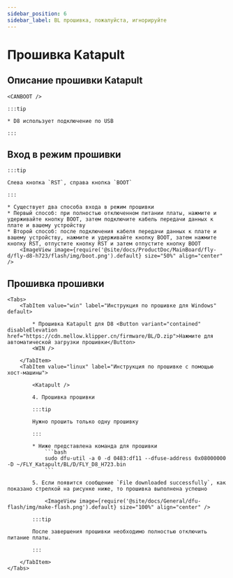 ```yaml
---
sidebar_position: 6
sidebar_label: BL прошивка, пожалуйста, игнорируйте
---
```





# Прошивка Katapult

## Описание прошивки Katapult

    <CANBOOT />

    :::tip

    * D8 использует подключение по USB

    :::

## Вход в режим прошивки

    :::tip

    Слева кнопка `RST`, справа кнопка `BOOT`

    :::

    * Существует два способа входа в режим прошивки
    * Первый способ: при полностью отключенном питании платы, нажмите и удерживайте кнопку BOOT, затем подключите кабель передачи данных к плате и вашему устройству
    * Второй способ: после подключения кабеля передачи данных к плате и вашему устройству, нажмите и удерживайте кнопку BOOT, затем нажмите кнопку RST, отпустите кнопку RST и затем отпустите кнопку BOOT
        <ImageView image={require('@site/docs/ProductDoc/MainBoard/fly-d/fly-d8-h723/flash/img/boot.png').default} size="50%" align="center" />

## Прошивка прошивки
    <Tabs>
        <TabItem value="win" label="Инструкция по прошивке для Windows" default>

            * Прошивка Katapult для D8 <Button variant="contained" disableElevation href="https://cdn.mellow.klipper.cn/firmware/BL/D.zip">Нажмите для автоматической загрузки прошивки</Button>
            <WIN />

        </TabItem>
        <TabItem value="linux" label="Инструкция по прошивке с помощью хост-машины">

            <Katapult />

            4. Прошивка прошивки

            :::tip

            Нужно прошить только одну прошивку

            :::

            * Ниже представлена команда для прошивки
                ```bash
                sudo dfu-util -a 0 -d 0483:df11 --dfuse-address 0x08000000 -D ~/FLY_Katapult/BL/D/FLY_D8_H723.bin
                ```

            5. Если появится сообщение `File downloaded successfully`, как показано стрелкой на рисунке ниже, то прошивка выполнена успешно

                <ImageView image={require('@site/docs/General/dfu-flash/img/make-flash.png').default} size="100%" align="center" />

            :::tip

            После завершения прошивки необходимо полностью отключить питание платы.

            :::

        </TabItem>
    </Tabs>